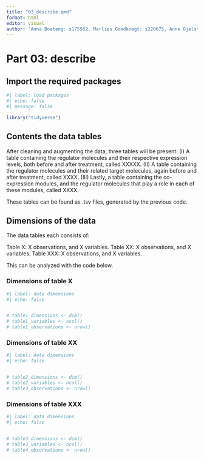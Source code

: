 ```yaml
---
title: "03_describe.qmd"
format: html
editor: visual
author: "Anna Boateng: s175562, Marlies Goedknegt: s220675, Anne Gjelstrup: s194530, Katja Jagd: s185395, Olivia Ronnenberg: s183359"
---
```


# Part 03: describe

## Import the required packages

```r

#| label: load packages
#| echo: false
#| message: false

library("tidyverse")

```

## Contents the data tables

After cleaning and augmenting the data, three tables will be present: (I) A table containing the regulator molecules and their respective expression levels, both before and after treatment, called XXXXX. (II) A table containing the regulator molecules and their related target molecules, again before and after treatment, called XXXX. (III) Lastly, a table containing the co-expression modules, and the regulator molecules that play a role in each of these modules, called XXXX.

These tables can be found as .tsv files, generated by the previous code.

## Dimensions of the data

The data tables each consists of:

Table X: X observations, and X variables. Table XX: X observations, and X variables. Table XXX: X observations, and X variables.

This can be analyzed with the code below.

### Dimensions of table X

```r

#| label: data dimensions
#| echo: false


# table1_dimensions <- dim()
# table1_variables <- ncol()
# table1_observations <- nrow()

```

### Dimensions of table XX

```r

#| label: data dimensions
#| echo: false


# table2_dimensions <- dim()
# table2_variables <- ncol()
# table3_observations <- nrow()

```

### Dimensions of table XXX

```r

#| label: data dimensions
#| echo: false


# table3_dimensions <- dim()
# table3_variables <- ncol()
# table4_observations <- nrow()

```
